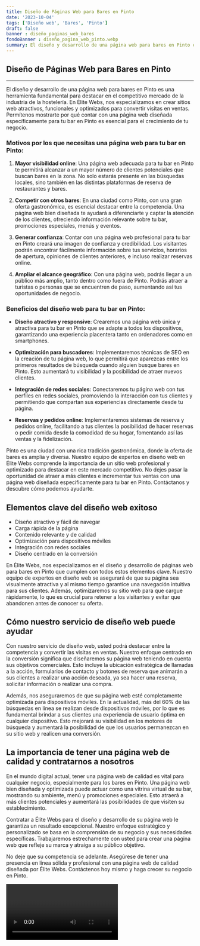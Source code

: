 ```yaml
---
title: Diseño de Páginas Web para Bares en Pinto
date: '2023-10-04'
tags: ['Diseño web', 'Bares', 'Pinto']
draft: false
banner : diseño_paginas_web_bares
fondoBanner : diseño_pagina_web_pinto.webp
summary: El diseño y desarrollo de una página web para bares en Pinto es una herramienta fundamental para destacar en el competitivo mercado de la industria de la hostelería. En Élite Webs, nos especializamos en crear sitios web atractivos, funcionales y optimizados para convertir visitas en ventas. Permítenos mostrarte por qué contar con una página web diseñada específicamente para tu bar en Pinto es esencial para el crecimiento de tu negocio.
---
```


## **Diseño de Páginas Web para Bares en Pinto**
---

El diseño y desarrollo de una página web para bares en Pinto es una herramienta fundamental para destacar en el competitivo mercado de la industria de la hostelería. En Élite Webs, nos especializamos en crear sitios web atractivos, funcionales y optimizados para convertir visitas en ventas. Permítenos mostrarte por qué contar con una página web diseñada específicamente para tu bar en Pinto es esencial para el crecimiento de tu negocio.

### Motivos por los que necesitas una página web para tu bar en Pinto:

1. **Mayor visibilidad online**: Una página web adecuada para tu bar en Pinto te permitirá alcanzar a un mayor número de clientes potenciales que buscan bares en la zona. No solo estarás presente en las búsquedas locales, sino también en las distintas plataformas de reserva de restaurantes y bares.

2. **Competir con otros bares**: En una ciudad como Pinto, con una gran oferta gastronómica, es esencial destacar entre la competencia. Una página web bien diseñada te ayudará a diferenciarte y captar la atención de los clientes, ofreciendo información relevante sobre tu bar, promociones especiales, menús y eventos.

3. **Generar confianza**: Contar con una página web profesional para tu bar en Pinto creará una imagen de confianza y credibilidad. Los visitantes podrán encontrar fácilmente información sobre tus servicios, horarios de apertura, opiniones de clientes anteriores, e incluso realizar reservas online.

4. **Ampliar el alcance geográfico**: Con una página web, podrás llegar a un público más amplio, tanto dentro como fuera de Pinto. Podrás atraer a turistas o personas que se encuentren de paso, aumentando así tus oportunidades de negocio.

### Beneficios del diseño web para tu bar en Pinto:

- **Diseño atractivo y responsive**: Crearemos una página web única y atractiva para tu bar en Pinto que se adapte a todos los dispositivos, garantizando una experiencia placentera tanto en ordenadores como en smartphones.

- **Optimización para buscadores**: Implementaremos técnicas de SEO en la creación de tu página web, lo que permitirá que aparezcas entre los primeros resultados de búsqueda cuando alguien busque bares en Pinto. Esto aumentará tu visibilidad y la posibilidad de atraer nuevos clientes.

- **Integración de redes sociales**: Conectaremos tu página web con tus perfiles en redes sociales, promoviendo la interacción con tus clientes y permitiendo que compartan sus experiencias directamente desde tu página.

- **Reservas y pedidos online**: Implementaremos sistemas de reserva y pedidos online, facilitando a tus clientes la posibilidad de hacer reservas o pedir comida desde la comodidad de su hogar, fomentando así las ventas y la fidelización.

Pinto es una ciudad con una rica tradición gastronómica, donde la oferta de bares es amplia y diversa. Nuestro equipo de expertos en diseño web en Élite Webs comprende la importancia de un sitio web profesional y optimizado para destacar en este mercado competitivo. No dejes pasar la oportunidad de atraer a más clientes e incrementar tus ventas con una página web diseñada específicamente para tu bar en Pinto. Contáctanos y descubre cómo podemos ayudarte.

<GifSeo />

<Cta />

## Elementos clave del diseño web exitoso

- Diseño atractivo y fácil de navegar
- Carga rápida de la página
- Contenido relevante y de calidad
- Optimización para dispositivos móviles
- Integración con redes sociales
- Diseño centrado en la conversión

En Élite Webs, nos especializamos en el diseño y desarrollo de páginas web para bares en Pinto que cumplen con todos estos elementos clave. Nuestro equipo de expertos en diseño web se asegurará de que su página sea visualmente atractiva y al mismo tiempo garantice una navegación intuitiva para sus clientes. Además, optimizaremos su sitio web para que cargue rápidamente, lo que es crucial para retener a los visitantes y evitar que abandonen antes de conocer su oferta.

## Cómo nuestro servicio de diseño web puede ayudar

Con nuestro servicio de diseño web, usted podrá destacar entre la competencia y convertir las visitas en ventas. Nuestro enfoque centrado en la conversión significa que diseñaremos su página web teniendo en cuenta sus objetivos comerciales. Esto incluye la ubicación estratégica de llamadas a la acción, formularios de contacto y botones de reserva que animarán a sus clientes a realizar una acción deseada, ya sea hacer una reserva, solicitar información o realizar una compra.

Además, nos aseguraremos de que su página web esté completamente optimizada para dispositivos móviles. En la actualidad, más del 60% de las búsquedas en línea se realizan desde dispositivos móviles, por lo que es fundamental brindar a sus clientes una experiencia de usuario óptima en cualquier dispositivo. Esto mejorará su visibilidad en los motores de búsqueda y aumentará la posibilidad de que los usuarios permanezcan en su sitio web y realicen una conversión.

## La importancia de tener una página web de calidad y contratarnos a nosotros

En el mundo digital actual, tener una página web de calidad es vital para cualquier negocio, especialmente para los bares en Pinto. Una página web bien diseñada y optimizada puede actuar como una vitrina virtual de su bar, mostrando su ambiente, menú y promociones especiales. Esto atraerá a más clientes potenciales y aumentará las posibilidades de que visiten su establecimiento.

Contratar a Élite Webs para el diseño y desarrollo de su página web le garantiza un resultado excepcional. Nuestro enfoque estratégico y personalizado se basa en la comprensión de su negocio y sus necesidades específicas. Trabajaremos estrechamente con usted para crear una página web que refleje su marca y atraiga a su público objetivo.

No deje que su competencia se adelante. Asegúrese de tener una presencia en línea sólida y profesional con una página web de calidad diseñada por Élite Webs. Contáctenos hoy mismo y haga crecer su negocio en Pinto.

<Video />

<CtaBot job='Bares' city='Pinto'/>

<Gmaps query='Pinto+españa+maps' />